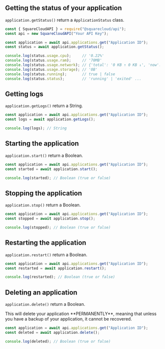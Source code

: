 
## Getting the status of your application

`application.getStatus()` return a `ApplicationStatus` class.

````javascript
const { SquareCloudAPI } = require("@squarecloud/api");
const api = new SquareCloudAPI("Your API Key");

const application = await api.applications.get("Application ID");
const status = await application.getStatus();

console.log(status.usage.cpu);     // '0.22%'
console.log(status.usage.ram);     // '70MB'
console.log(status.usage.network); // {'total': '0 KB ↑ 0 KB ↓', 'now': '0 KB ↑ 0 KB ↓'}
console.log(status.usage.storage); // '0B'
console.log(status.running);       // true | false
console.log(status.status);        // 'running' | 'exited' ...
````

## Getting logs

`application.getLogs()` return a String.

````javascript
const application = await api.applications.get("Application ID");
const logs = await application.getLogs();

console.log(logs); // String
````

## Starting the application

`application.start()` return a Boolean.

````javascript
const application = await api.applications.get("Application ID");
const started = await application.start();

console.log(started); // Boolean (true or false)
````

## Stopping the application

`application.stop()` return a Boolean.

````javascript
const application = await api.applications.get("Application ID");
const stopped = await application.stop();

console.log(stopped); // Boolean (true or false)
````

## Restarting the application

`application.restart()` return a Boolean.

````javascript
const application = await api.applications.get("Application ID");
const restarted = await application.restart();

console.log(restarted); // Boolean (true or false)
````

## Deleting an application

`application.delete()` return a Boolean.

<Warning>
    This will delete your application **PERMANENTLY**, meaning that unless you have a backup of your application, it cannot be recovered.
</Warning>

````javascript
const application = await api.applications.get("Application ID");
const deleted = await application.delete();

console.log(deleted); // Boolean (true or false)
````
